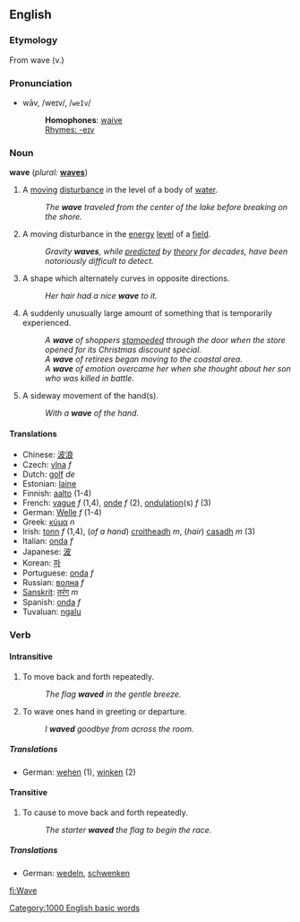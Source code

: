 {{wikipedia}}
==English==

===Etymology===
From wave (v.)

===Pronunciation===
*wāv, /weɪv/, /<tt>weIv</tt>/
*:'''Homophones''': [[waive]]
*:[[Rhymes:English:-eɪv|Rhymes: -eɪv]]

===Noun===
'''wave''' (''plural:'' '''[[waves]]''')
# A [[moving]] [[disturbance]] in the level of a body of [[water]].
#: ''The '''wave''' traveled from the center of the lake before breaking on the shore.''
# {{physics}} A moving disturbance in the [[energy]] [[level]] of a [[field]].
#: ''Gravity '''waves''', while [[predicted]] by [[theory]] for decades, have been notoriously difficult to detect.''
# A shape which alternately curves in opposite directions.
#: ''Her hair had a nice '''wave''' to it.''
# A suddenly unusually large amount of something that is temporarily experienced.
#:''A '''wave''' of shoppers [[stampede]]d through the door when the store opened for its Christmas discount special.''
#:''A '''wave''' of retirees began moving to the coastal area.''
#:''A '''wave''' of emotion overcame her when she thought about her son who was killed in battle.''
#A sideway movement of the hand(s).
#:''With a '''wave''' of the hand.''

====Translations====
*Chinese: [[波浪]]
*Czech: [[vlna]] ''f''
*Dutch: [[golf]] ''de''
*Estonian: [[laine]]
*Finnish: [[aalto]] (1-4)
*French: [[vague]] ''f'' (1,4), [[onde]] ''f'' (2), [[ondulation]](s) ''f'' (3)
*German: [[Welle]] ''f'' (1-4)
*Greek: [[κύμα]] ''n''
*Irish: [[tonn]] ''f'' (1,4), (''of a hand'') [[croitheadh]] ''m'', (''hair'') [[casadh]] ''m'' (3)
*Italian: [[onda]] ''f''
*Japanese: [[波]]
*Korean: [[파]]
*Portuguese: [[onda]] ''f''
*Russian: [[волна]] ''f''
*[[Sanskrit]]: [[तरंग]] ''m''
*Spanish: [[onda]] ''f''
*Tuvaluan: [[ngalu]]

===Verb===
{{en-infl-reg-vowel|wav|e}}

====Intransitive====
# To move back and forth repeatedly.
#: ''The flag '''waved''' in the gentle breeze.''
# To wave ones hand in greeting or departure.
#: ''I '''waved''' goodbye from across the room.''

=====Translations=====
*German: [[wehen]] (1), [[winken]] (2)

====Transitive====
# To cause to move back and forth repeatedly.
#: ''The starter '''waved''' the flag to begin the race.''

=====Translations=====
*German: [[wedeln]], [[schwenken]]

[[Category:1000 English basic words]]
[[fi:Wave]]